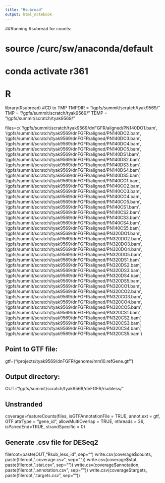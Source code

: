 ```yaml
---
title: "Rsubread"
output: html_notebook
---
```


##Running Rsubread for counts:

# source /curc/sw/anaconda/default
# conda activate r361
# R

library(Rsubread)
#CD to TMP
TMPDIR = "/gpfs/summit/scratch/tyak9569/"
TMP = "/gpfs/summit/scratch/tyak9569/"
TEMP = "/gpfs/summit/scratch/tyak9569/"

files=c(
'/gpfs/summit/scratch/tyak9569/dnFGFR/aligned/PN140DO1.bam',
'/gpfs/summit/scratch/tyak9569/dnFGFR/aligned/PN140DO2.bam',
'/gpfs/summit/scratch/tyak9569/dnFGFR/aligned/PN140DO3.bam',
'/gpfs/summit/scratch/tyak9569/dnFGFR/aligned/PN140DO4.bam',
'/gpfs/summit/scratch/tyak9569/dnFGFR/aligned/PN140DO5.bam',
'/gpfs/summit/scratch/tyak9569/dnFGFR/aligned/PN140DS1.bam',
'/gpfs/summit/scratch/tyak9569/dnFGFR/aligned/PN140DS2.bam',
'/gpfs/summit/scratch/tyak9569/dnFGFR/aligned/PN140DS3.bam',
'/gpfs/summit/scratch/tyak9569/dnFGFR/aligned/PN140DS4.bam',
'/gpfs/summit/scratch/tyak9569/dnFGFR/aligned/PN140DS5.bam',
'/gpfs/summit/scratch/tyak9569/dnFGFR/aligned/PN140CO1.bam',
'/gpfs/summit/scratch/tyak9569/dnFGFR/aligned/PN140CO2.bam',
'/gpfs/summit/scratch/tyak9569/dnFGFR/aligned/PN140CO3.bam',
'/gpfs/summit/scratch/tyak9569/dnFGFR/aligned/PN140CO4.bam',
'/gpfs/summit/scratch/tyak9569/dnFGFR/aligned/PN140CO5.bam',
'/gpfs/summit/scratch/tyak9569/dnFGFR/aligned/PN140CS1.bam',
'/gpfs/summit/scratch/tyak9569/dnFGFR/aligned/PN140CS2.bam',
'/gpfs/summit/scratch/tyak9569/dnFGFR/aligned/PN140CS3.bam',
'/gpfs/summit/scratch/tyak9569/dnFGFR/aligned/PN140CS4.bam',
'/gpfs/summit/scratch/tyak9569/dnFGFR/aligned/PN140CS5.bam',
'/gpfs/summit/scratch/tyak9569/dnFGFR/aligned/PN320DO1.bam',
'/gpfs/summit/scratch/tyak9569/dnFGFR/aligned/PN320DO2.bam',
'/gpfs/summit/scratch/tyak9569/dnFGFR/aligned/PN320DO3.bam',
'/gpfs/summit/scratch/tyak9569/dnFGFR/aligned/PN320DO4.bam',
'/gpfs/summit/scratch/tyak9569/dnFGFR/aligned/PN320DO5.bam',
'/gpfs/summit/scratch/tyak9569/dnFGFR/aligned/PN320DS1.bam',
'/gpfs/summit/scratch/tyak9569/dnFGFR/aligned/PN320DS2.bam',
'/gpfs/summit/scratch/tyak9569/dnFGFR/aligned/PN320DS3.bam',
'/gpfs/summit/scratch/tyak9569/dnFGFR/aligned/PN320DS4.bam',
'/gpfs/summit/scratch/tyak9569/dnFGFR/aligned/PN320DS5.bam',
'/gpfs/summit/scratch/tyak9569/dnFGFR/aligned/PN320CO1.bam',
'/gpfs/summit/scratch/tyak9569/dnFGFR/aligned/PN320CO2.bam',
'/gpfs/summit/scratch/tyak9569/dnFGFR/aligned/PN320CO3.bam',
'/gpfs/summit/scratch/tyak9569/dnFGFR/aligned/PN320CO4.bam',
'/gpfs/summit/scratch/tyak9569/dnFGFR/aligned/PN320CO5.bam',
'/gpfs/summit/scratch/tyak9569/dnFGFR/aligned/PN320CS1.bam',
'/gpfs/summit/scratch/tyak9569/dnFGFR/aligned/PN320CS2.bam',
'/gpfs/summit/scratch/tyak9569/dnFGFR/aligned/PN320CS3.bam',
'/gpfs/summit/scratch/tyak9569/dnFGFR/aligned/PN320CS4.bam',
'/gpfs/summit/scratch/tyak9569/dnFGFR/aligned/PN320CS5.bam')

## Point to GTF file:

gtf=("/projects/tyak9569/dnFGFR/genome/mm10.refGene.gtf")

## Output directory:

OUT="/gpfs/summit/scratch/tyak9569/dnFGFR/rsubless/"

## Unstranded

coverage=featureCounts(files,
isGTFAnnotationFile = TRUE,
annot.ext = gtf,
GTF.attrType = "gene_id",
allowMultiOverlap = TRUE,
nthreads = 36,
isPairedEnd=TRUE,
strandSpecific = 0)

## Generate .csv file for DESeq2

fileroot=paste(OUT,"Rsub_less_id", sep="")
write.csv(coverage$counts, paste(fileroot,".coverage.csv", sep=""))
write.csv(coverage$stat, paste(fileroot,".stat.csv", sep=""))
write.csv(coverage$annotation, paste(fileroot,".annotation.csv", sep=""))
write.csv(coverage$targets, paste(fileroot,".targets.csv", sep=""))

